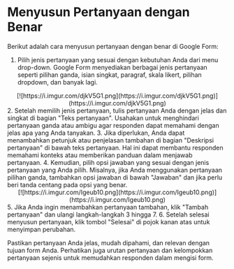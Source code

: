 # Menyusun Pertanyaan dengan Benar

Berikut adalah cara menyusun pertanyaan dengan benar di Google Form:

1. Pilih jenis pertanyaan yang sesuai dengan kebutuhan Anda dari menu drop-down. Google Form menyediakan berbagai jenis pertanyaan seperti pilihan ganda, isian singkat, paragraf, skala likert, pilihan dropdown, dan banyak lagi.
<div align = "center">
[![https://i.imgur.com/djkV5G1.png](https://i.imgur.com/djkV5G1.png)](https://i.imgur.com/djkV5G1.png)
</div>
2. Setelah memilih jenis pertanyaan, tulis pertanyaan Anda dengan jelas dan singkat di bagian "Teks pertanyaan". Usahakan untuk menghindari pertanyaan ganda atau ambigu agar responden dapat memahami dengan jelas apa yang Anda tanyakan.
3. Jika diperlukan, Anda dapat menambahkan petunjuk atau penjelasan tambahan di bagian "Deskripsi pertanyaan" di bawah teks pertanyaan. Hal ini dapat membantu responden memahami konteks atau memberikan panduan dalam menjawab pertanyaan.
4. Kemudian, pilih opsi jawaban yang sesuai dengan jenis pertanyaan yang Anda pilih. Misalnya, jika Anda menggunakan pertanyaan pilihan ganda, tambahkan opsi jawaban di bawah "Jawaban" dan jika perlu beri tanda centang pada opsi yang benar.
<div align = "center">
[![https://i.imgur.com/Igeub10.png](https://i.imgur.com/Igeub10.png)](https://i.imgur.com/Igeub10.png)
</div>
5. Jika Anda ingin menambahkan pertanyaan tambahan, klik "Tambah pertanyaan" dan ulangi langkah-langkah 3 hingga 7.
6. Setelah selesai menyusun pertanyaan, klik tombol "Selesai" di pojok kanan atas untuk menyimpan perubahan.

Pastikan pertanyaan Anda jelas, mudah dipahami, dan relevan dengan tujuan form Anda. Perhatikan juga urutan pertanyaan dan kelompokkan pertanyaan sejenis untuk memudahkan responden dalam mengisi form.


